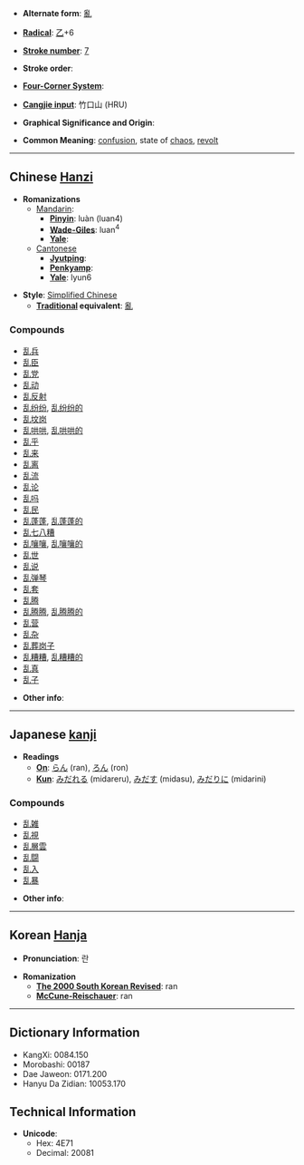 * '''Alternate form''': [[亂]]

* '''[[Wiktionary:Chinese radical index| Radical]]''': [[Wiktionary:Chinese radical index 乙|乙]]+6

* '''[[Wiktionary:Chinese total strokes index|Stroke number]]''': [[Wiktionary:Chinese total strokes index 7|7]]

* '''Stroke order''': 

* '''[[Wiktionary:Chinese four corner index|Four-Corner System]]''': 

* '''[[Wiktionary:Chinese Cangjie index|Cangjie input]]''': 竹口山 (HRU)

* '''Graphical Significance and Origin''': 

* '''Common Meaning''': [[confusion]], state of [[chaos]], [[revolt]]

----

== Chinese [[Hanzi]] ==

* '''Romanizations'''
** [[Mandarin]]:
*** '''[[Pinyin]]''': luàn (luan4)
*** '''[[Wade-Giles]]''': luan<sup>4</sup>
*** '''[[Yale]]''': 
**[[Cantonese]]
***'''[[Jyutping]]''':
***'''[[Penkyamp]]''': 
***'''[[Yale]]''': lyun6

* '''Style''': [[Simplified Chinese]] 
** '''[[Traditional Chinese|Traditional]] equivalent''': [[亂]]

===Compounds===
*[[乱兵]]
*[[乱臣]]
*[[乱党]]
*[[乱动]]
*[[乱反射]]
*[[乱纷纷]], [[乱纷纷的]]
*[[乱坟岗]]
*[[乱哄哄]], [[乱哄哄的]]
*[[乱乎]]
*[[乱来]]
*[[乱离]]
*[[乱流]]
*[[乱论]]
*[[乱吗]]
*[[乱民]]
*[[乱蓬蓬]], [[乱蓬蓬的]]
*[[乱七八糟]]
*[[乱嚷嚷]], [[乱嚷嚷的]]
*[[乱世]]
*[[乱说]]
*[[乱弹琴]]
*[[乱套]]
*[[乱腾]]
*[[乱腾腾]], [[乱腾腾的]]
*[[乱营]]
*[[乱杂]]
*[[乱葬岗子]]
*[[乱糟糟]], [[乱糟糟的]]
*[[乱真]]
*[[乱子]]

* '''Other info''': 

----

== Japanese [[kanji]] ==

* '''Readings'''
** '''[[On]]''': [[らん]] (ran), [[ろん]] (ron)
** '''[[Kun]]''': [[みだれる]] (midareru), [[みだす]] (midasu), [[みだりに]] (midarini)

===Compounds===
*[[乱雑]]
*[[乱視]]
*[[乱層雲]]
*[[乱闘]]
*[[乱入]]
*[[乱暴]]

* '''Other info''':  

----

== Korean [[Hanja]] ==

* '''Pronunciation''': 란

* '''Romanization'''
** '''[[The 2000 South Korean Revised Romanization|The 2000 South Korean Revised]]''': ran
** '''[[McCune-Reischauer]]''': ran

----

== Dictionary Information ==

* KangXi: 0084.150
* Morobashi: 00187
* Dae Jaweon: 0171.200
* Hanyu Da Zidian: 10053.170

== Technical Information ==

* '''Unicode''':
** Hex: 4E71
** Decimal: 20081